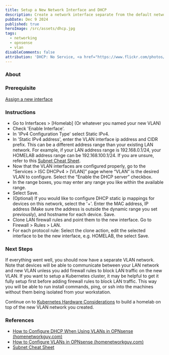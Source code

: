 ```yaml
---
title: Setup a New Network Interface and DHCP
description: Create a network interface separate from the default network.
pubDate: Dec 9 2024
published: true
heroImage: /src/assets/dhcp.jpg
tags:
  - networking
  - opnsense
  - vlan
disableComments: false
attribution: 'DHCP: No Service, <a href="https://www.flickr.com/photos/joebeone/12286690114/in/photostream/" title="&quot;DHCP: No Service&quot;">Joe Hall</a>, <a href="https://creativecommons.org/licenses/by/2.0/">CC BY 2.0</a>, via flickr'
---
```

### About

### Prerequisite
[Assign a new interface](../../posts/assign-a-new-interface)
### Instructions
- Go to Interfaces > \[Homelab\] (Or whatever you named your new VLAN)
- Check 'Enable Interface'.
- In 'IPv4 Configuration Type' select Static IPv4.
- In 'Static IPv4 address', enter the VLAN interface ip address and CIDR prefix. This can be a different address range than your existing LAN network.
For example, if your LAN address range is 192.168.0.1/24, your HOMELAB address range can be 192.168.100.1/24. If you are unsure, refer to this 
[Subnet Cheat Sheet](https://www.freecodecamp.org/news/subnet-cheat-sheet-24-subnet-mask-30-26-27-29-and-other-ip-address-cidr-network-references/).
- Now that the VLAN interfaces are configured properly, go to the “Services > ISC DHCPv4 > \[VLAN]” page where “VLAN” is the desired VLAN to configure. Select the “Enable the DHCP server” checkbox.
- In the range boxes, you may enter any range you like within the available range.
- Select Save.
- (Optional) If you would like to configure DHCP static ip mappings for devices on this network, select the '+'. Enter the MAC address, IP address (Make sure the address is outside the dynamic range you set previously),
and hostname for each device. Save.
- Clone LAN firewall rules and point them to the new interface. Go to Firewall > Rules > LAN.
- For each protocol rule: Select the clone action, edit the selected interface to be the new interface, e.g. HOMELAB, the select Save.

### Next Steps
If everything went well, you should now have a separate VLAN network. Note that devices will be able to communicate between your LAN network and new VLAN unless you add firewall rules to block LAN traffic on the new VLAN. 
If you want to setup a Kubernetes cluster, it may be helpful to get it fully setup first before adding firewall rules to block LAN traffic.
This way you will be able to run install commands, ping, or ssh into the machines without them being isolated from your workstation.

Continue on to [Kubernetes Hardware Considerations](../../posts/hardware-considerations) to build a homelab on top of the new VLAN network you created. 

### References
- [How to Configure DHCP When Using VLANs in OPNsense (homenetworkguy.com)](https://homenetworkguy.com/how-to/configure-dhcp-vlans-opnsense/)
- [How to Configure VLANs in OPNsense (homenetworkguy.com)](https://homenetworkguy.com/how-to/configure-vlans-opnsense/)
- [Subnet Cheat Sheet](https://www.freecodecamp.org/news/subnet-cheat-sheet-24-subnet-mask-30-26-27-29-and-other-ip-address-cidr-network-references/)